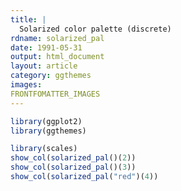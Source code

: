 ```yaml
---
title: |
  Solarized color palette (discrete)
rdname: solarized_pal
date: 1991-05-31
output: html_document
layout: article
category: ggthemes
images:
FRONTFOMATTER_IMAGES
---
```


```r
library(ggplot2)
library(ggthemes)
```

```r
library(scales)
show_col(solarized_pal()(2))
show_col(solarized_pal()(3))
show_col(solarized_pal("red")(4))



```